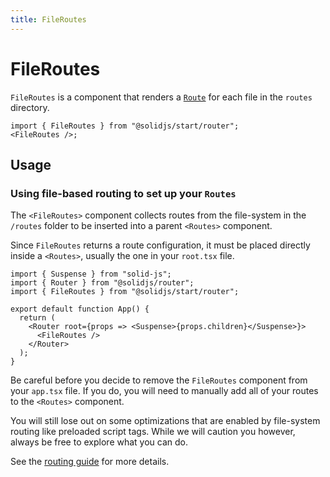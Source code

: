 ```yaml
---
title: FileRoutes
---
```


# FileRoutes

`FileRoutes` is a component that renders a [`Route`][route] for each file in the `routes` directory.

<div class="text-lg">

```tsx twoslash
import { FileRoutes } from "@solidjs/start/router";
<FileRoutes />;
```

</div>

<table-of-contents></table-of-contents>

## Usage

### Using file-based routing to set up your `Routes`

The `<FileRoutes>` component collects routes from the file-system in the `/routes` folder to be inserted into a parent `<Routes>` component.

Since `FileRoutes` returns a route configuration, it must be placed directly inside a `<Routes>`, usually the one in your `root.tsx` file.

```tsx twoslash {7-9} filename="app.tsx"
import { Suspense } from "solid-js";
import { Router } from "@solidjs/router";
import { FileRoutes } from "@solidjs/start/router";

export default function App() {
  return (
    <Router root={props => <Suspense>{props.children}</Suspense>}>
      <FileRoutes />
    </Router>
  );
}
```

<aside>

Be careful before you decide to remove the `FileRoutes` component from your `app.tsx` file. If you do, you will need to manually add all of your routes to the `<Routes>` component.

You will still lose out on some optimizations that are enabled by file-system routing like preloaded script tags. While we will caution you however, always be free to explore what you can do.

</aside>

See the [routing guide](/core-concepts/routing) for more details.

[route]: /api/Route